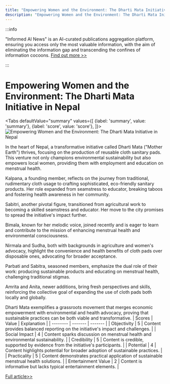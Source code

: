 ```yaml
---
title: "Empowering Women and the Environment: The Dharti Mata Initiative in Nepal"
description: "Empowering Women and the Environment: The Dharti Mata Initiative in Nepal"
---
```



:::info

"Informed AI News" is an AI-curated publications aggregation platform, ensuring you access only the most valuable information, with the aim of eliminating the information gap and transcending the confines of information cocoons.  [Find out more >>](/docs/guides)

:::

# Empowering Women and the Environment: The Dharti Mata Initiative in Nepal


<Tabs
	defaultValue="summary"
	values={[
	{label: 'summary', value: 'summary'},
	{label: 'score', value: 'score'},
]}>
<TabItem value="summary">
<img
  src="https://image.informedainews.com/2024/06/Soc-GW8-1717382604-0.jpg"
  alt="Empowering Women and the Environment: The Dharti Mata Initiative in Nepal"
/>



In the heart of Nepal, a transformative initiative called Dharti Mata ("Mother Earth") thrives, focusing on the production of reusable cloth sanitary pads. This venture not only champions environmental sustainability but also empowers local women, providing them with employment and education on menstrual health.

Kalpana, a founding member, reflects on the journey from traditional, rudimentary cloth usage to crafting sophisticated, eco-friendly sanitary products. Her role expanded from seamstress to educator, breaking taboos and fostering health awareness in her community.

Sabitri, another pivotal figure, transitioned from agricultural work to becoming a skilled seamstress and educator. Her move to the city promises to spread the initiative's impact further.

Bimala, known for her melodic voice, joined recently and is eager to learn and contribute to the mission of enhancing menstrual health and environmental consciousness.

Nirmala and Sudha, both with backgrounds in agriculture and women's advocacy, highlight the convenience and health benefits of cloth pads over disposable ones, advocating for broader acceptance.

Parbati and Sabitra, seasoned members, emphasize the dual role of their work: producing sustainable products and educating on menstrual health, challenging traditional stigmas.

Amrita and Anita, newer additions, bring fresh perspectives and skills, reinforcing the collective goal of expanding the use of cloth pads both locally and globally.

Dharti Mata exemplifies a grassroots movement that merges economic empowerment with environmental and health advocacy, proving that sustainable practices can be both viable and transformative.
</TabItem>
<TabItem value="score">
	| Scores     | Value   | Explanation |
	| -------- | ------- | ------- |
	| Objectivity  | 5    | Content provides balanced reporting on the initiative's impact and challenges.    |
	| Social Impact | 4     | Content sparks discussion on menstrual health and environmental sustainability.    |
	| Credibility    | 5    | Content is credible, supported by evidence from the initiative's participants.    |
	| Potential    | 4    | Content highlights potential for broader adoption of sustainable practices.    |
	| Practicality    | 5    | Content demonstrates practical application of sustainable menstrual health solutions.    |
	| Entertainment Value    | 2    | Content is informative but lacks typical entertainment elements.    |
</TabItem>
</Tabs>

[Full article>>](https://matters.town/a/m9ey82y0kvkd)
